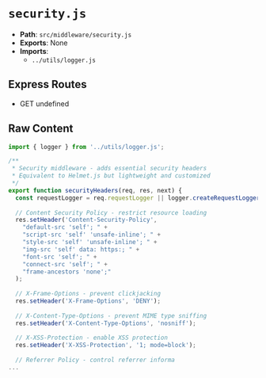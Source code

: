 # `security.js`

- **Path**: `src/middleware/security.js`
- **Exports**: None
- **Imports**:
  - `../utils/logger.js`

## Express Routes
- GET undefined

## Raw Content

```js
import { logger } from '../utils/logger.js';

/**
 * Security middleware - adds essential security headers
 * Equivalent to Helmet.js but lightweight and customized
 */
export function securityHeaders(req, res, next) {
  const requestLogger = req.requestLogger || logger.createRequestLogger();
  
  // Content Security Policy - restrict resource loading
  res.setHeader('Content-Security-Policy', 
    "default-src 'self'; " +
    "script-src 'self' 'unsafe-inline'; " +
    "style-src 'self' 'unsafe-inline'; " +
    "img-src 'self' data: https:; " +
    "font-src 'self'; " +
    "connect-src 'self'; " +
    "frame-ancestors 'none';"
  );
  
  // X-Frame-Options - prevent clickjacking
  res.setHeader('X-Frame-Options', 'DENY');
  
  // X-Content-Type-Options - prevent MIME type sniffing
  res.setHeader('X-Content-Type-Options', 'nosniff');
  
  // X-XSS-Protection - enable XSS protection
  res.setHeader('X-XSS-Protection', '1; mode=block');
  
  // Referrer Policy - control referrer informa
...
```
